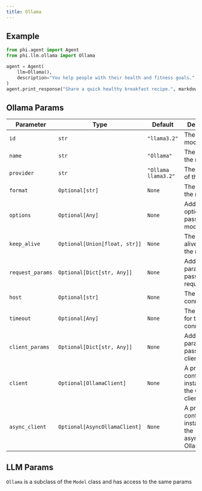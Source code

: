 ```yaml
---
title: Ollama
---
```


## Example

<CodeGroup>

```python agent.py
from phi.agent import Agent
from phi.llm.ollama import Ollama

agent = Agent(
    llm=Ollama(),
    description="You help people with their health and fitness goals.",
)
agent.print_response("Share a quick healthy breakfast recipe.", markdown=True)
```

</CodeGroup>

## Ollama Params

| Parameter | Type | Default | Description |
| --- | --- | --- | --- |
| `id` | `str` | `"llama3.2"` | The ID of the model to use. |
| `name` | `str` | `"Ollama"` | The name of the model. |
| `provider` | `str` | `"Ollama llama3.2"` | The provider of the model. |
| `format` | `Optional[str]` | `None` | The format of the response. |
| `options` | `Optional[Any]` | `None` | Additional options to pass to the model. |
| `keep_alive` | `Optional[Union[float, str]]` | `None` | The keep alive time for the model. |
| `request_params` | `Optional[Dict[str, Any]]` | `None` | Additional parameters to pass to the request. |
| `host` | `Optional[str]` | `None` | The host to connect to. |
| `timeout` | `Optional[Any]` | `None` | The timeout for the connection. |
| `client_params` | `Optional[Dict[str, Any]]` | `None` | Additional parameters to pass to the client. |
| `client` | `Optional[OllamaClient]` | `None` | A pre-configured instance of the Ollama client. |
| `async_client` | `Optional[AsyncOllamaClient]` | `None` | A pre-configured instance of the asynchronous Ollama client. |

## LLM Params

`Ollama` is a subclass of the `Model` class and has access to the same params

<Snippet file="model-base-reference.mdx" />

